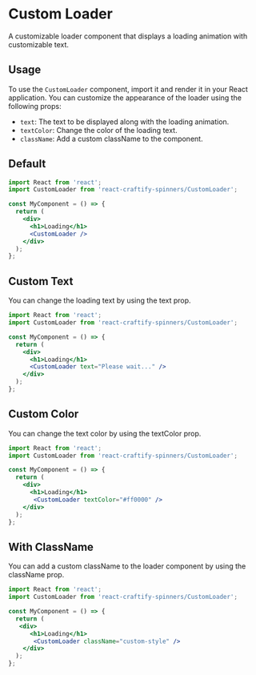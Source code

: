 
<Meta title="Spinners/CustomLoader" component={CustomLoader} />

# Custom Loader

A customizable loader component that displays a loading animation with customizable text.

## Usage

To use the `CustomLoader` component, import it and render it in your React application. You can customize the appearance of the loader using the following props:

- `text`: The text to be displayed along with the loading animation.
- `textColor`: Change the color of the loading text.
- `className`: Add a custom className to the component.

## Default

<Canvas>
  <Story name="Default" args={{}} />
</Canvas>

```jsx
import React from 'react';
import CustomLoader from 'react-craftify-spinners/CustomLoader';

const MyComponent = () => {
  return (
    <div>
      <h1>Loading</h1>
      <CustomLoader />
    </div>
  );
};
```

## Custom Text

You can change the loading text by using the text prop.

```jsx
import React from 'react';
import CustomLoader from 'react-craftify-spinners/CustomLoader';

const MyComponent = () => {
  return (
    <div>
      <h1>Loading</h1>
      <CustomLoader text="Please wait..." />
    </div>
  );
};
```


## Custom Color

You can change the text color by using the textColor prop.

```jsx
import React from 'react';
import CustomLoader from 'react-craftify-spinners/CustomLoader';

const MyComponent = () => {
  return (
    <div>
      <h1>Loading</h1>
       <CustomLoader textColor="#ff0000" />
    </div>
  );
};
```

## With ClassName

You can add a custom className to the loader component by using the className prop.

```jsx
import React from 'react';
import CustomLoader from 'react-craftify-spinners/CustomLoader';

const MyComponent = () => {
  return (
   <div>
      <h1>Loading</h1>
       <CustomLoader className="custom-style" />
    </div>
  );
};
```